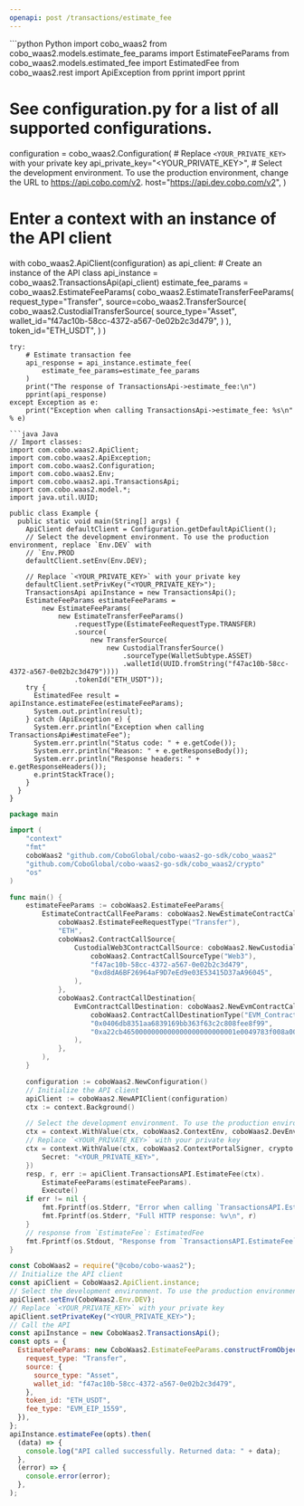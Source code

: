 ```yaml
---
openapi: post /transactions/estimate_fee
---
```


<RequestExample>
```python Python
import cobo_waas2
from cobo_waas2.models.estimate_fee_params import EstimateFeeParams
from cobo_waas2.models.estimated_fee import EstimatedFee
from cobo_waas2.rest import ApiException
from pprint import pprint

# See configuration.py for a list of all supported configurations.
configuration = cobo_waas2.Configuration(
    # Replace `<YOUR_PRIVATE_KEY>` with your private key
    api_private_key="<YOUR_PRIVATE_KEY>",
    # Select the development environment. To use the production environment, change the URL to https://api.cobo.com/v2.
    host="https://api.dev.cobo.com/v2",
)
# Enter a context with an instance of the API client
with cobo_waas2.ApiClient(configuration) as api_client:
    # Create an instance of the API class
    api_instance = cobo_waas2.TransactionsApi(api_client)
    estimate_fee_params = cobo_waas2.EstimateFeeParams(
        cobo_waas2.EstimateTransferFeeParams(
            request_type="Transfer",
            source=cobo_waas2.TransferSource(
                cobo_waas2.CustodialTransferSource(
                    source_type="Asset",
                    wallet_id="f47ac10b-58cc-4372-a567-0e02b2c3d479",
                )
            ),
            token_id="ETH_USDT",
        )
    )

    try:
        # Estimate transaction fee
        api_response = api_instance.estimate_fee(
            estimate_fee_params=estimate_fee_params
        )
        print("The response of TransactionsApi->estimate_fee:\n")
        pprint(api_response)
    except Exception as e:
        print("Exception when calling TransactionsApi->estimate_fee: %s\n" % e)

```
```java Java
// Import classes:
import com.cobo.waas2.ApiClient;
import com.cobo.waas2.ApiException;
import com.cobo.waas2.Configuration;
import com.cobo.waas2.Env;
import com.cobo.waas2.api.TransactionsApi;
import com.cobo.waas2.model.*;
import java.util.UUID;

public class Example {
  public static void main(String[] args) {
    ApiClient defaultClient = Configuration.getDefaultApiClient();
    // Select the development environment. To use the production environment, replace `Env.DEV` with
    // `Env.PROD
    defaultClient.setEnv(Env.DEV);

    // Replace `<YOUR_PRIVATE_KEY>` with your private key
    defaultClient.setPrivKey("<YOUR_PRIVATE_KEY>");
    TransactionsApi apiInstance = new TransactionsApi();
    EstimateFeeParams estimateFeeParams =
        new EstimateFeeParams(
            new EstimateTransferFeeParams()
                .requestType(EstimateFeeRequestType.TRANSFER)
                .source(
                    new TransferSource(
                        new CustodialTransferSource()
                            .sourceType(WalletSubtype.ASSET)
                            .walletId(UUID.fromString("f47ac10b-58cc-4372-a567-0e02b2c3d479"))))
                .tokenId("ETH_USDT"));
    try {
      EstimatedFee result = apiInstance.estimateFee(estimateFeeParams);
      System.out.println(result);
    } catch (ApiException e) {
      System.err.println("Exception when calling TransactionsApi#estimateFee");
      System.err.println("Status code: " + e.getCode());
      System.err.println("Reason: " + e.getResponseBody());
      System.err.println("Response headers: " + e.getResponseHeaders());
      e.printStackTrace();
    }
  }
}

```
```go Go
package main

import (
	"context"
	"fmt"
	coboWaas2 "github.com/CoboGlobal/cobo-waas2-go-sdk/cobo_waas2"
	"github.com/CoboGlobal/cobo-waas2-go-sdk/cobo_waas2/crypto"
	"os"
)

func main() {
	estimateFeeParams := coboWaas2.EstimateFeeParams{
		EstimateContractCallFeeParams: coboWaas2.NewEstimateContractCallFeeParams(
			coboWaas2.EstimateFeeRequestType("Transfer"),
			"ETH",
			coboWaas2.ContractCallSource{
				CustodialWeb3ContractCallSource: coboWaas2.NewCustodialWeb3ContractCallSource(
					coboWaas2.ContractCallSourceType("Web3"),
					"f47ac10b-58cc-4372-a567-0e02b2c3d479",
					"0xd8dA6BF26964aF9D7eEd9e03E53415D37aA96045",
				),
			},
			coboWaas2.ContractCallDestination{
				EvmContractCallDestination: coboWaas2.NewEvmContractCallDestination(
					coboWaas2.ContractCallDestinationType("EVM_Contract"),
					"0x0406db8351aa6839169bb363f63c2c808fee8f99",
					"0xa22cb4650000000000000000000000001e0049783f008a0085193e00003d00cd54003c71000000000000000000000000000000000000000000000000000000000000DEMO",
				),
			},
		),
	}

	configuration := coboWaas2.NewConfiguration()
	// Initialize the API client
	apiClient := coboWaas2.NewAPIClient(configuration)
	ctx := context.Background()

	// Select the development environment. To use the production environment, replace coboWaas2.DevEnv with coboWaas2.ProdEnv
	ctx = context.WithValue(ctx, coboWaas2.ContextEnv, coboWaas2.DevEnv)
	// Replace `<YOUR_PRIVATE_KEY>` with your private key
	ctx = context.WithValue(ctx, coboWaas2.ContextPortalSigner, crypto.Ed25519Signer{
		Secret: "<YOUR_PRIVATE_KEY>",
	})
	resp, r, err := apiClient.TransactionsAPI.EstimateFee(ctx).
		EstimateFeeParams(estimateFeeParams).
		Execute()
	if err != nil {
		fmt.Fprintf(os.Stderr, "Error when calling `TransactionsAPI.EstimateFee``: %v\n", err)
		fmt.Fprintf(os.Stderr, "Full HTTP response: %v\n", r)
	}
	// response from `EstimateFee`: EstimatedFee
	fmt.Fprintf(os.Stdout, "Response from `TransactionsAPI.EstimateFee`: %v\n", resp)
}

```
```javascript JavaScript
const CoboWaas2 = require("@cobo/cobo-waas2");
// Initialize the API client
const apiClient = CoboWaas2.ApiClient.instance;
// Select the development environment. To use the production environment, replace `Env.DEV` with `Env.PROD`
apiClient.setEnv(CoboWaas2.Env.DEV);
// Replace `<YOUR_PRIVATE_KEY>` with your private key
apiClient.setPrivateKey("<YOUR_PRIVATE_KEY>");
// Call the API
const apiInstance = new CoboWaas2.TransactionsApi();
const opts = {
  EstimateFeeParams: new CoboWaas2.EstimateFeeParams.constructFromObject({
    request_type: "Transfer",
    source: {
      source_type: "Asset",
      wallet_id: "f47ac10b-58cc-4372-a567-0e02b2c3d479",
    },
    token_id: "ETH_USDT",
    fee_type: "EVM_EIP_1559",
  }),
};
apiInstance.estimateFee(opts).then(
  (data) => {
    console.log("API called successfully. Returned data: " + data);
  },
  (error) => {
    console.error(error);
  },
);

```
</RequestExample>